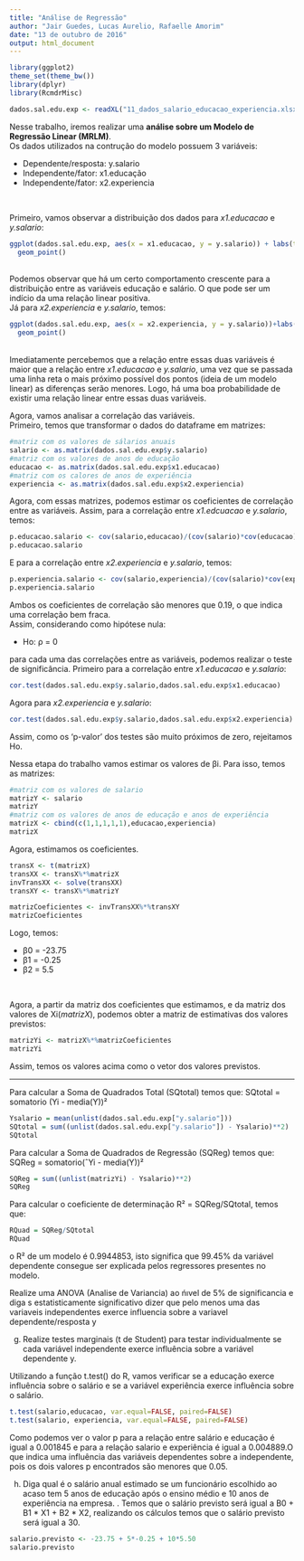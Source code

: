 ```yaml
---
title: "Análise de Regressão"
author: "Jair Guedes, Lucas Aurelio, Rafaelle Amorim"
date: "13 de outubro de 2016"
output: html_document
---
```

```r

library(ggplot2)
theme_set(theme_bw())
library(dplyr)
library(RcmdrMisc)

dados.sal.edu.exp <- readXL("11_dados_salario_educacao_experiencia.xlsx")

```

Nesse trabalho, iremos realizar uma <b>análise sobre um Modelo de Regressão Linear (MRLM)</b>.
<br>
Os dados utilizados na contrução do modelo possuem 3 variáveis:
<ul>
<li>Dependente/resposta: y.salario</li>
<li>Independente/fator: x1.educação</li>
<li>Independente/fator: x2.experiencia</li>
</ul>
<br><p>
Primeiro, vamos observar a distribuição dos dados para <i>x1.educacao</i> e <i>y.salario</i>:
```r
ggplot(dados.sal.edu.exp, aes(x = x1.educacao, y = y.salario)) + labs(title="Dispersão Educação_x_Salário",x="Anos de Educação", y="Salário anual(milhares)")+
  geom_point()
```
</br>
Podemos observar que há um certo comportamento crescente para a distribuição entre as variáveis educação e salário. O que pode ser um indício da uma relação linear positiva.
</br>
Já para <i>x2.experiencia</i> e <i>y.salario</i>, temos:
```r
ggplot(dados.sal.edu.exp, aes(x = x2.experiencia, y = y.salario))+labs(title="Dispersão Experiência_x_Salário",x="Anos de Experiência", y="Salário anual(milhares)")+ 
  geom_point()
```
</br>
Imediatamente percebemos que a relação entre essas duas variáveis é maior que a relação entre <i>x1.educacao</i> e <i>y.salario</i>, uma vez que se passada uma linha reta o mais próximo possível dos pontos (ideia de um modelo linear) as diferenças serão menores. Logo, há uma boa probabilidade de existir uma relação linear entre essas duas variáveis.
</br><p>
Agora, vamos analisar a correlação das variáveis.
</br>
Primeiro, temos que transformar o dados do dataframe em matrizes:
```r
#matriz com os valores de sálarios anuais
salario <- as.matrix(dados.sal.edu.exp$y.salario)
#matriz com os valores de anos de educação
educacao <- as.matrix(dados.sal.edu.exp$x1.educacao)
#matriz com os calores de anos de experiência
experiencia <- as.matrix(dados.sal.edu.exp$x2.experiencia)
```
Agora, com essas matrizes, podemos estimar os coeficientes de correlação entre as variáveis.
Assim, para a correlação entre <i>x1.edcuacao</i> e <i>y.salario</i>, temos:
```r
p.educacao.salario <- cov(salario,educacao)/(cov(salario)*cov(educacao))
p.educacao.salario
```
E para a correlação entre <i>x2.experiencia</i> e <i>y.salario</i>, temos:
```r
p.experiencia.salario <- cov(salario,experiencia)/(cov(salario)*cov(experiencia))
p.experiencia.salario
```
Ambos os coeficientes de correlação são menores que 0.19, o que indica uma correlação bem fraca.
</br>
Assim, considerando como hipótese nula:
<ul>
<li>Ho: ρ = 0</li>
</ul>
para cada uma das correlações entre as variáveis, podemos realizar o teste de significância.
Primeiro para a correlação entre <i>x1.educacao</i> e <i>y.salario</i>:
```r
cor.test(dados.sal.edu.exp$y.salario,dados.sal.edu.exp$x1.educacao)
```
Agora para <i>x2.experiencia</i> e <i>y.salario</i>:
```r
cor.test(dados.sal.edu.exp$y.salario,dados.sal.edu.exp$x2.experiencia)
```
Assim, como os 'p-valor' dos testes são muito próximos de zero, rejeitamos Ho.
</b><p>
Nessa etapa do trabalho vamos estimar os valores de βi. Para isso, temos as matrizes:
```r
#matriz com os valores de salario
matrizY <- salario
matrizY
#matriz com os valores de anos de educação e anos de experiência
matrizX <- cbind(c(1,1,1,1,1),educacao,experiencia)
matrizX
```
Agora, estimamos os coeficientes.
```r
transX <- t(matrizX)
transXX <- transX%*%matrizX
invTransXX <- solve(transXX)
transXY <- transX%*%matrizY

matrizCoeficientes <- invTransXX%*%transXY
matrizCoeficientes
```
Logo, temos:
<ul>
<li>β0 = -23.75</li>
<li>β1 = -0.25</li>
<li>β2 = 5.5</li>
</ul>
</br><p>
Agora, a partir da matriz dos coeficientes que estimamos, e da matriz dos valores de Xi(<i>matrizX</i>), podemos obter a matriz de estimativas dos valores previstos:
```r
matrizYi <- matrizX%*%matrizCoeficientes
matrizYi
```
Assim, temos os valores acima como o vetor dos valores previstos.
</br><p>
---

Para calcular a Soma de Quadrados Total (SQtotal) temos que:
SQtotal = somatorio (Yi - media(Y))²
```r
Ysalario = mean(unlist(dados.sal.edu.exp["y.salario"]))
SQtotal = sum((unlist(dados.sal.edu.exp["y.salario"]) - Ysalario)**2)
SQtotal
```

Para calcular a Soma de Quadrados de Regressão (SQReg) temos que:
SQReg = somatorio(ˆYi - media(Y))²
```r
SQReg = sum((unlist(matrizYi) - Ysalario)**2)
SQReg
```

Para calcular o coeficiente de determinação R² = SQReg/SQtotal, temos que:
```r
RQuad = SQReg/SQtotal
RQuad
```

o R² de um modelo é  0.9944853, isto significa que 99.45% da variável dependente consegue ser explicada pelos regressores presentes no modelo.

Realize uma ANOVA (Analise de Variancia) ao ńıvel de 5% de significancia e diga s estatisticamente significativo dizer que pelo menos uma das variaveis independentes exerce influencia sobre a variavel dependente/resposta y

(g) Realize testes marginais (t de Student) para testar individualmente se cada  variável independente exerce influência sobre a variável dependente y.

Utilizando a função t.test() do R, vamos verificar se a educação exerce influência sobre o salário e se a variável experiência exerce influência sobre o salário.
```r

t.test(salario,educacao, var.equal=FALSE, paired=FALSE)
t.test(salario, experiencia, var.equal=FALSE, paired=FALSE)
```
Como podemos ver o valor p para a relação entre salário e educação é igual a 0.001845 e para a relação salario e experiência é igual a 0.004889.O que indica uma influência das variáveis dependentes sobre a independente, pois os dois valores p encontrados são menores que 0.05.

(h) Diga qual é o salário anual estimado se um funcionário escolhido ao acaso tem 5 anos de educação após o ensino médio e 10 anos de experiência na empresa.
.
Temos que o salário previsto será igual a B0 + B1 * X1 + B2 * X2, realizando os cálculos temos que o salário previsto será igual a 30.
```r

salario.previsto <- -23.75 + 5*-0.25 + 10*5.50
salario.previsto
```


